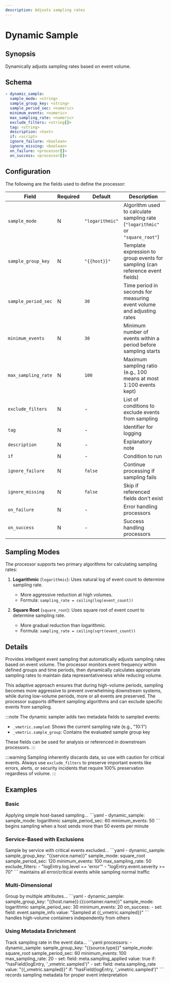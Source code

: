```yaml
---
description: Adjusts sampling rates
---
```


# Dynamic Sample

## Synopsis

Dynamically adjusts sampling rates based on event volume.

## Schema

```yaml {2-8}
- dynamic_sample:
  sample_mode: <string>
  sample_group_key: <string>
  sample_period_sec: <numeric>
  minimum_events: <numeric>
  max_sampling_rate: <numeric>
  exclude_filters: <string[]>
  tag: <string>
  description: <text>
  if: <script>
  ignore_failure: <boolean>
  ignore_missing: <boolean>
  on_failure: <processor[]>
  on_success: <processor[]>
```

## Configuration

The following are the fields used to define the processor:

|Field|Required|Default|Description|
|---|---|---|---|
|`sample_mode`|N|`"logarithmic"`|Algorithm used to calculate sampling rate (`"logarithmic"` or `"square_root"`)|
|`sample_group_key`|N|`"{{host}}"`|Template expression to group events for sampling (can reference event fields)|
|`sample_period_sec`|N|`30`|Time period in seconds for measuring event volume and adjusting rates|
|`minimum_events`|N|`30`|Minimum number of events within a period before sampling starts|
|`max_sampling_rate`|N|`100`|Maximum sampling ratio (e.g., 100 means at most 1:100 events kept)|
|`exclude_filters`|N|-|List of conditions to exclude events from sampling|
|`tag`|N|-|Identifier for logging|
|`description`|N|-|Explanatory note|
|`if`|N|-|Condition to run|
|`ignore_failure`|N|`false`|Continue processing if sampling fails|
|`ignore_missing`|N|`false`|Skip if referenced fields don't exist|
|`on_failure`|N|-|Error handling processors|
|`on_success`|N|-|Success handling processors|

## Sampling Modes

The processor supports two primary algorithms for calculating sampling rates:

1. **Logarithmic** (`logarithmic`): Uses natural log of event count to determine sampling rate.
   - More aggressive reduction at high volumes.
   - Formula: `sampling_rate = ceiling(log(event_count))`

2. **Square Root** (`square_root`): Uses square root of event count to determine sampling rate.
   - More gradual reduction than logarithmic.
   - Formula: `sampling_rate = ceiling(sqrt(event_count))`

## Details

Provides intelligent event sampling that automatically adjusts sampling rates based on event volume. The processor monitors event frequency within defined groups and time periods, then dynamically calculates appropriate sampling rates to maintain data representativeness while reducing volume.

This adaptive approach ensures that during high-volume periods, sampling becomes more aggressive to prevent overwhelming downstream systems, while during low-volume periods, more or all events are preserved. The processor supports different sampling algorithms and can exclude specific events from sampling.

:::note
The dynamic sampler adds two metadata fields to sampled events:
- `_vmetric.sampled`: Shows the current sampling rate (e.g., "10:1")
- `_vmetric.sample_group`: Contains the evaluated sample group key

These fields can be used for analysis or referenced in downstream processors.
:::

:::warning
Sampling inherently discards data, so use with caution for critical events. Always use `exclude_filters` to preserve important events like errors, alerts, or security incidents that require 100% preservation regardless of volume.
:::

## Examples

### Basic

<ExampleGrid>
  <CommentCol>
    Applying simple host-based sampling...
  </CommentCol>
  <CodeCol>
    ```yaml
    - dynamic_sample:
        sample_mode: logarithmic
        sample_period_sec: 60
        minimum_events: 50
    ```
  </CodeCol>
  <CommentCol>
    begins sampling when a host sends more than 50 events per minute
  </CommentCol>
</ExampleGrid>

### Service-Based with Exclusions

<ExampleGrid>
  <CommentCol>
    Sample by service with critical events excluded...
  </CommentCol>
  <CodeCol>
    ```yaml
    - dynamic_sample:
        sample_group_key: "{{service.name}}"
        sample_mode: square_root
        sample_period_sec: 120
        minimum_events: 100
        max_sampling_rate: 50
        exclude_filters:
          - "logEntry.log.level == 'error'"
          - "logEntry.event.severity >= 70"
    ```
  </CodeCol>
  <CommentCol>
    maintains all error/critical events while sampling normal traffic
  </CommentCol>
</ExampleGrid>

### Multi-Dimensional

<ExampleGrid>
  <CommentCol>
    Group by multiple attributes...
  </CommentCol>
  <CodeCol>
    ```yaml
    - dynamic_sample:
        sample_group_key: "{{host.name}}:{{container.name}}"
        sample_mode: logarithmic
        sample_period_sec: 30
        minimum_events: 20
        on_success:
          - set:
              field: event.sample_info
              value: "Sampled at {{_vmetric.sampled}}"
    ```
  </CodeCol>
  <CommentCol>
    handles high-volume containers independently from others
  </CommentCol>
</ExampleGrid>

### Using Metadata Enrichment

<ExampleGrid>
  <CommentCol>
    Track sampling rate in the event data...
  </CommentCol>
  <CodeCol>
    ```yaml
    processors:
      - dynamic_sample:
          sample_group_key: "{{source.type}}"
          sample_mode: square_root
          sample_period_sec: 60
          minimum_events: 100
          max_sampling_rate: 20
      - set:
          field: meta.sampling_applied
          value: true
          if: "hasField(logEntry, '_vmetric.sampled')"
      - set:
          field: meta.sampling_rate
          value: "{{_vmetric.sampled}}"
          if: "hasField(logEntry, '_vmetric.sampled')"
    ```
  </CodeCol>
  <CommentCol>
    records sampling metadata for proper event interpretation
  </CommentCol>
</ExampleGrid>
